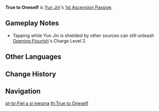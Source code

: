 {{Talent Infobox
|image         = Talent True to Oneself.png
|character     = Yun Jin
|type          = 1st Ascension Passive
|info          = Using [[Opening Flourish]] at the precise moment when Yun Jin is attacked will unleash its Level 2 Charged (Hold) form.
}}
'''True to Oneself''' is [[Yun Jin]]'s [[1st Ascension Passive]].

==Gameplay Notes==
*Tapping while Yun Jin is shielded by other sources can still unleash [[Opening Flourish]]'s Charge Level 2.

<!--
==Preview==
{{Preview
|file    = True to Oneself Preview
}}
{{Clr}}

==Trivia==
-->
==Other Languages==
{{Other Languages
|en      = True to Oneself
|zhs     = 务守本真
|zhs_rm  = Wù Shǒu Běnzhēn
|zht     = 務守本真
|zht_rm  = Wù Shǒu Běnzhēn
|zh_tl   = 
|ja      = 自我堅守
|ja_rm   = Jiga Kenshu
|ja_tl   = Self Strong Defense
|ko      = 본심 유지
|ko_rm   = Bonsim Yuji
|ko_tl   = Truth Keeping
|es      = Fiel a sí misma
|es_tl   = Faithful to Oneself
|fr      = Fidèle à soi-même
|fr_tl   = True to Oneself
|ru      = Верность себе
|ru_tl   = 
|th      = True to Oneself
|vi      = {{tt|Vụ Thủ Bản Chân|務守本真}}
|vi_tl   = <!-- {{Sino|vi}} -->
|de      = Selbstsicherheit
|de_tl   = Self-Assurance
|id      = True to Oneself
|pt      = Fiel a si Mesma
|pt_tl   = True to Herself
}}

==Change History==
{{Change History|2.4}}

==Navigation==
{{Talent Navbox|Yun Jin}}
[[pt-br:Fiel a si mesma]]
[[th:True to Oneself]]